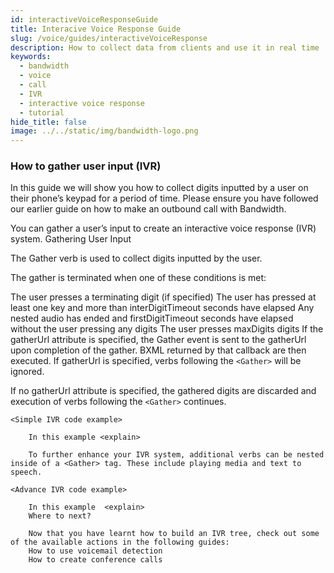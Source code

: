 ```yaml
---
id: interactiveVoiceResponseGuide
title: Interacive Voice Response Guide
slug: /voice/guides/interactiveVoiceResponse
description: How to collect data from clients and use it in real time
keywords:
  - bandwidth
  - voice
  - call
  - IVR
  - interactive voice response
  - tutorial
hide_title: false
image: ../../static/img/bandwidth-logo.png
---
```

### How to gather user input (IVR)

In this guide we will show you how to collect digits inputted by a user on their phone’s keypad for a period of time. Please ensure you have followed our earlier guide on how to make an outbound call with Bandwidth.

You can gather a user’s input to create an interactive voice response (IVR) system.
Gathering User Input

The Gather verb is used to collect digits inputted by the user.

The gather is terminated when one of these conditions is met:

The user presses a terminating digit (if specified)
The user has pressed at least one key and more than interDigitTimeout seconds have elapsed
Any nested audio has ended and firstDigitTimeout seconds have elapsed without the user pressing any digits
The user presses maxDigits digits
If the gatherUrl attribute is specified, the Gather event is sent to the gatherUrl upon completion of the gather. BXML returned by that callback are then executed. If gatherUrl is specified, verbs following the `<Gather>` will be ignored.

If no gatherUrl attribute is specified, the gathered digits are discarded and execution of verbs following the `<Gather>` continues.

    <Simple IVR code example>

        In this example <explain>

        To further enhance your IVR system, additional verbs can be nested inside of a <Gather> tag. These include playing media and text to speech.

    <Advance IVR code example>

        In this example  <explain>
        Where to next?

        Now that you have learnt how to build an IVR tree, check out some of the available actions in the following guides:
        How to use voicemail detection
        How to create conference calls

